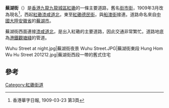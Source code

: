 {{Infobox Hong Kong Road
|中文街道名稱=蕪湖街
|英文街道名稱=Wuhu Street
|圖片=FILE:Wuhu Street (full view).jpg
|圖片說明=蕪湖街全貌
|隸屬幹線=
|路段總長度=450m
|車速限制=
|行車線數量=來回共4條不等
|所在地區=
|起點=[[紅磡|紅磡]][[漆咸道|漆咸道北]]
|終點=[[紅磡|紅磡]][[船澳街|船澳街]]／[[德民街|德民街]]交界
|道路命名日期=
|行人專用區=
|命名文件=
|道路動工日期=
|道路興建計劃=
|道路舊名資料=街市街
|道路封閉日期=
|通車日期=大约1950年代
|收費=}}

'''蕪湖街'''（{{lang-en|'''Wuhu Street'''}}）是[[香港|香港]][[九龍|九龍]][[九龍城區|九龍城區]][[紅磡|紅磡]]的一條主要道路，舊名[[街市街|街市街]]，1909年3月改為現名<REF>香港華字日報, 1909-03-23 第3頁</REF>，西起[[紅磡|紅磡]][[漆咸道|漆咸道北]]，東至[[紅磡|紅磡]][[德民街|德民街]]，與[[船澳街|船澳街]]接連。道路命名來自[[中國大陸|中國大陸]][[安徽省|安徽省]]的[[蕪湖市|蕪湖市]]。

蕪湖街西面連接[[漆咸道|漆咸道北]]，是出入紅磡的主要道路，因此交通非常繁忙。道路地底為[[港鐵|港鐵]][[觀塘綫|觀塘綫]]的管道。
<gallery>
Wuhu Street at night.jpg|蕪湖街夜景
Wuhu Street.JPG|蕪湖街東段
Hung Hom Wu Hu Street 201212.jpg|蕪湖街西段一帶的舊式住宅
</gallery>

==參考==
{{reflist}}

{{HK-road-stub}}
[[Category:紅磡街道|Category:紅磡街道]]